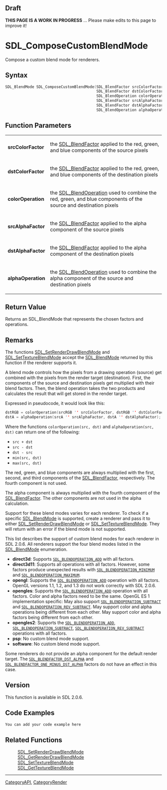 
== Draft ==


'''THIS PAGE IS A WORK IN PROGRESS''' ... Please make edits to this page to improve it!


= SDL_ComposeCustomBlendMode =

Compose a custom blend mode for renderers.

== Syntax ==

<syntaxhighlight lang='c'>
SDL_BlendMode SDL_ComposeCustomBlendMode(SDL_BlendFactor srcColorFactor,
                                         SDL_BlendFactor dstColorFactor,
                                         SDL_BlendOperation colorOperation,
                                         SDL_BlendFactor srcAlphaFactor,
                                         SDL_BlendFactor dstAlphaFactor,
                                         SDL_BlendOperation alphaOperation);
</syntaxhighlight>

== Function Parameters ==

{|
|'''srcColorFactor'''
|the [[SDL_BlendFactor]] applied to the red, green, and blue components of the source pixels
|-
|'''dstColorFactor'''
|the [[SDL_BlendFactor]] applied to the red, green, and blue components of the destination pixels
|-
|'''colorOperation'''
|the [[SDL_BlendOperation]] used to combine the red, green, and blue components of the source and destination pixels
|-
|'''srcAlphaFactor'''
|the [[SDL_BlendFactor]] applied to the alpha component of the source pixels
|-
|'''dstAlphaFactor'''
|the [[SDL_BlendFactor]] applied to the alpha component of the destination pixels
|-
|'''alphaOperation'''
|the [[SDL_BlendOperation]] used to combine the alpha component of the source and destination pixels
|}

== Return Value ==

Returns an SDL_BlendMode that represents the chosen factors and operations.



== Remarks ==

The functions [[SDL_SetRenderDrawBlendMode]] and
[[SDL_SetTextureBlendMode]] accept the [[SDL_BlendMode]] returned by this
function if the renderer supports it.

A blend mode controls how the pixels from a drawing operation (source) get
combined with the pixels from the render target (destination). First, the
components of the source and destination pixels get multiplied with their
blend factors. Then, the blend operation takes the two products and
calculates the result that will get stored in the render target.

Expressed in pseudocode, it would look like this:



<syntaxhighlight lang='c'>
dstRGB = colorOperation(srcRGB '' srcColorFactor, dstRGB '' dstColorFactor);
dstA = alphaOperation(srcA '' srcAlphaFactor, dstA '' dstAlphaFactor);
</syntaxhighlight>

Where the functions <code>colorOperation(src, dst)</code> and
<code>alphaOperation(src, dst)</code> can return one of the following:

* <code>src + dst</code> 
* <code>src - dst</code> 
* <code>dst - src</code> 
* <code>min(src, dst)</code> 
* <code>max(src, dst)</code> 

The red, green, and blue components are always multiplied with the first,
second, and third components of the [[SDL_BlendFactor]], respectively. The
fourth component is not used.

The alpha component is always multiplied with the fourth component of the
[[SDL_BlendFactor]]. The other components are not used in the alpha
calculation.

Support for these blend modes varies for each renderer. To check if a
specific [[SDL_BlendMode]] is supported, create a renderer and pass it to
either [[SDL_SetRenderDrawBlendMode]] or [[SDL_SetTextureBlendMode]]. They
will return with an error if the blend mode is not supported.

This list describes the support of custom blend modes for each renderer in
SDL 2.0.6. All renderers support the four blend modes listed in the
[[SDL_BlendMode]] enumeration.

* '''direct3d''': Supports <code>[[SDL_BLENDOPERATION_ADD]]</code> with all factors. 
* '''direct3d11''': Supports all operations with all factors. However, some factors produce unexpected results with <code>[[SDL_BLENDOPERATION_MINIMUM]]</code> and <code>[[SDL_BLENDOPERATION_MAXIMUM]]</code>. 
* '''opengl''': Supports the <code>[[SDL_BLENDOPERATION_ADD]]</code> operation with all factors. OpenGL versions 1.1, 1.2, and 1.3 do not work correctly with SDL 2.0.6. 
* '''opengles''': Supports the <code>[[SDL_BLENDOPERATION_ADD]]</code> operation with all factors. Color and alpha factors need to be the same. OpenGL ES 1 implementation specific: May also support <code>[[SDL_BLENDOPERATION_SUBTRACT]]</code> and <code>[[SDL_BLENDOPERATION_REV_SUBTRACT]]</code>. May support color and alpha operations being different from each other. May support color and alpha factors being different from each other. 
* '''opengles2''': Supports the <code>[[SDL_BLENDOPERATION_ADD]]</code>, <code>[[SDL_BLENDOPERATION_SUBTRACT]]</code>, <code>[[SDL_BLENDOPERATION_REV_SUBTRACT]]</code> operations with all factors. 
* '''psp''': No custom blend mode support. 
* '''software''': No custom blend mode support. 

Some renderers do not provide an alpha component for the default render
target. The <code>[[SDL_BLENDFACTOR_DST_ALPHA]]</code> and
<code>[[SDL_BLENDFACTOR_ONE_MINUS_DST_ALPHA]]</code> factors do not have an
effect in this case.

== Version ==

This function is available in SDL 2.0.6.



== Code Examples ==


<syntaxhighlight lang='c++'>
You can add your code example here
</syntaxhighlight>


== Related Functions ==

:[[SDL_SetRenderDrawBlendMode]]
:[[SDL_GetRenderDrawBlendMode]]
:[[SDL_SetTextureBlendMode]]
:[[SDL_GetTextureBlendMode]]

----
[[CategoryAPI]], [[CategoryRender]]


